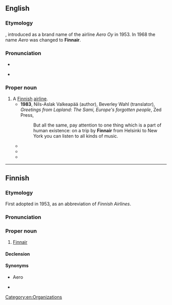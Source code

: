 ==English==
{{wikipedia|lang=en}}

===Etymology===
{{compound|en|Finn|air}}, introduced as a brand name of the airline ''Aero Oy'' in 1953. In 1968 the name ''Aero'' was changed to '''Finnair'''.

===Pronunciation===
* {{IPA|en|/fɪ.nɛə(ɹ)/}}
* {{homophones|en|thin air}} {{qualifier|in accents with th-fronting}}

===Proper noun===
{{en-proper noun}}

# A [[Finnish]] [[airline]].
#* '''1983''', Nils-Aslak Valkeapää (author), Beverley Wahl (translator), ''Greetings from Lapland: The Sami, Europe's forgotten people'', Zed Press,
#*: But all the same, pay attention to one thing which is a part of human existence: on a trip by '''Finnair''' from Helsinki to New York you can listen to all kinds of music.
#* {{quote-book|en|year=1984|author=John E. Gardner|title=Icebreaker|publisher=Penguin Group|isbn=0425067645|page=10
|passage=“Yes,” Bond confirmed, “here in Helsinki. Unless '''Finnair''' got it wrong.”
|t=“'''Finnair''' are like homing pigeons,” she laughed. “They don’t often get it wrong.”}}
#* {{quote-book|en|year=1990|author=Douglas Terman|title=Enemy Territory|publisher=Bantam Books|isbn=0553286137|page=94
|passage=The '''Finnair''' employee leafed through the red pages, punched an entry into her computer and bent down to read the output.}}
#* {{quote-book|en|year=2004|author=Ron Rubin|title=Anything for a t-shirt: Fred Lebow and New York City Marathon, the world's greatest footrace|publisher=Syracuse University Press|isbn=0815608063|page=43
|passage=Seeking cachet for his race, Lebow wanted to sign up top foreign runners, but his international contacts at the time consisted more of Hong Kong dress manufacturers than global running clibs. After convincing sponsor '''Finnair''' to bring over Finland's Pekka Paivarinta, Lebow turned for leads to the one solid international runner he actually knew-England's Chris Stewart-who was indebted to Lebow on two accounts: profesionally ...}}

[[Category:en:Organizations]]

----

==Finnish==
{{wikipedia|lang=fi}}

===Etymology===
First adopted in 1953, as an abbreviation of ''Finnish Airlines''.

===Pronunciation===
{{fi-pronunciation}}

===Proper noun===
{{fi-proper noun}}

# [[Finnair#English|Finnair]]

====Declension====
{{fi-decl-risti|n=sg|i=0|Finnair|||a}}

====Synonyms====
* Aero {{qualifier|archaic, name used until 1968}}
* {{l|fi|Finski}} {{qualifier|colloquial}}